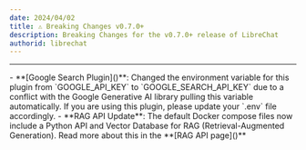 ```yaml
---
date: 2024/04/02
title: ⚠️ Breaking Changes v0.7.0+
description: Breaking Changes for the v0.7.0+ release of LibreChat
authorid: librechat
---
```



<ChangelogHeader />

---

<Callout type="warning" title="Google Search Plugin" emoji='🔍'>
 - **[Google Search Plugin]()**: Changed the environment variable for this plugin from `GOOGLE_API_KEY` to `GOOGLE_SEARCH_API_KEY` due to a conflict with the Google Generative AI library pulling this variable automatically. If you are using this plugin, please update your `.env` file accordingly.
</Callout>


<Callout type="info" title="RAG API (Chat with Files)" emoji='🗃️'>
- **RAG API Update**: The default Docker compose files now include a Python API and Vector Database for RAG (Retrieval-Augmented Generation). Read more about this in the **[RAG API page]()**
</Callout>